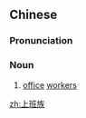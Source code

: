 ==Chinese==
{{zh-forms|type=21}}

===Pronunciation===
{{zh-pron
|m=shàngbānzú
|c=soeng5 baan1 zuk6
|cat=n
}}

===Noun===
{{zh-noun}}

# [[office]] [[worker]]s

[[zh:上班族]]